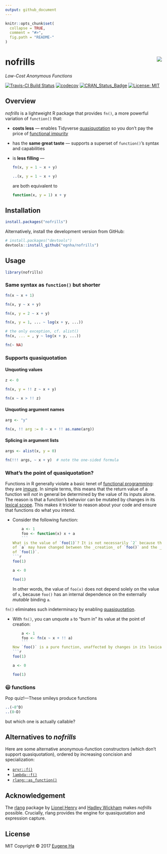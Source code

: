 ```yaml
---
output: github_document
---
```


<!-- README.md is generated from README.Rmd. Please edit that file -->

```r
knitr::opts_chunk$set(
  collapse = TRUE,
  comment = "#>",
  fig.path = "README-"
)
```

# nofrills <img src="logo.png" align="right" />

_Low-Cost Anonymous Functions_

[![Travis-CI Build Status](https://travis-ci.org/egnha/nofrills.svg?branch=master)](https://travis-ci.org/egnha/nofrills)
[![codecov](https://codecov.io/gh/egnha/nofrills/branch/master/graph/badge.svg)](https://codecov.io/gh/egnha/nofrills)
[![CRAN_Status_Badge](http://www.r-pkg.org/badges/version/nofrills)](https://cran.r-project.org/package=nofrills)
 [![License: MIT](https://img.shields.io/badge/License-MIT-yellow.svg)](https://opensource.org/licenses/MIT)

## Overview

_nofrills_ is a lightweight R package that provides `fn()`, a more powerful 
variation of `function()` that:

  - **costs less** — enables Tidyverse
    [quasiquotation](http://rlang.tidyverse.org/reference/quasiquotation.html)
    so you don’t pay the price of
    [functional impurity](#whats-the-point-of-quasiquotation)
    
  - has the **same great taste** — supports a superset of `function()`’s syntax
    and capabilities
    
  - is **less filling** —
    ```r
    fn(x, y = 1 ~ x + y)
    
    ..(x, y = 1 ~ x + y)
    ```
    are both equivalent to
    ```r
    function(x, y = 1) x + y
    ```


## Installation

```r
install.packages("nofrills")
```

Alternatively, install the development version from GitHub:

```r
# install.packages("devtools")
devtools::install_github("egnha/nofrills")
```

## Usage

```r
library(nofrills)
```

### Same syntax as `function()` but shorter

```r
fn(x ~ x + 1)

fn(x, y ~ x + y)

fn(x, y = 2 ~ x + y)

fn(x, y = 1, ... ~ log(x + y, ...))

# the only exception, cf. alist()
fn(x, ... = , y ~ log(x + y, ...))

fn(~ NA)
```

### Supports quasiquotation

#### Unquoting values

```r
z <- 0

fn(x, y = !! z ~ x + y)

fn(x ~ x > !! z)
```

#### Unquoting argument names

```r
arg <- "y"

fn(x, !! arg := 0 ~ x + !! as.name(arg))
```

#### Splicing in argument lists

```r
args <- alist(x, y = 0)

fn(!!! args, ~ x + y)  # note the one-sided formula
```

### What’s the point of quasiquotation?

Functions in R generally violate a basic tenet of
[functional programming](http://adv-r.hadley.nz/functional-programming.html):
they are [impure](https://en.wikipedia.org/wiki/Pure_function). In simple terms,
this means that the return value of a function will _not_ in general be
determined by the value of its inputs alone. The reason is that a function’s
behavior can be mutated by changes in its
[lexical scope](http://adv-r.hadley.nz/functions.html#lexical-scoping). This
makes it trickier to reason about your code and ensure that functions do what
you intend.

  - Consider the following function:
    ```r
    a <- 1
    foo <- function(x) x + a
    ```
    What is the value of `foo(1)`? It is not necessarily `2` because the value
    of `a` may have changed between the _creation_ of `foo()` and the _calling_
    of `foo(1)`.
    ```r
    foo(1)
    
    a <- 0
    
    foo(1)
    ```
    In other words, the value of `foo(x)` does not depend solely on the value of
    `x`, because `foo()` has an internal dependence on the externally _mutable_
    binding `a`.
    
`fn()` eliminates such indeterminacy by enabling
[quasiquotation](http://rlang.tidyverse.org/reference/quasiquotation.html).

  - With `fn()`, you can unquote `a` to “burn in” its value at the point of
    creation:
    ```r
    a <- 1
    foo <- fn(x ~ x + !! a)
    ```
    Now `foo()` is a pure function, unaffected by changes in its lexical scope:
    ```r
    foo(1)
    
    a <- 0
    
    foo(1)
    ```

### 😃 functions

Pop quiz!—These smileys produce functions

```r
..(~8^D)
..(8~D)
```

but which one is actually callable?

## Alternatives to _nofrills_

Here are some alternative anonymous-function constructors (which don’t support
quasiquotation), ordered by increasing concision and specialization:

  - [`pryr::f()`](https://github.com/hadley/pryr)
  - [`lambda::f()`](https://github.com/jimhester/lambda)
  - [`rlang::as_function()`](http://rlang.tidyverse.org/reference/as_function.html)

## Acknowledgement

The [rlang](https://github.com/tidyverse/rlang) package by [Lionel
Henry](https://github.com/lionel-) and [Hadley 
Wickham](https://github.com/hadley) makes _nofrills_ possible. Crucially, rlang
provides the engine for quasiquotation and expression capture.

## License

MIT Copyright © 2017 [Eugene Ha](https://github.com/egnha)
